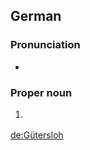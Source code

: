 {{wikipedia}}
{{wikipedia|lang=de}}
==German==

===Pronunciation===
* {{IPA|/ˈɡyːtɐsloː/|lang=de}}

===Proper noun===
{{de-proper noun|n}}

# {{l|en|Gütersloh}} {{gloss|town in [[North Rhine-Westphalia]], Germany}}

{{catlangcode|de|Cities|Germany}}

[[de:Gütersloh]]